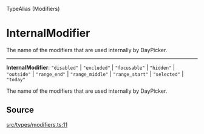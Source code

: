 <SectionTitle>TypeAlias (Modifiers)</SectionTitle>

# InternalModifier

<Description>
The name of the modifiers that are used internally by DayPicker.
</Description>

---

<a id="undefined" name="undefined"></a>

<SignatureMemberIdentifier>**InternalModifier**: `"disabled"` \| `"excluded"` \| `"focusable"` \| `"hidden"` \| `"outside"` \| `"range_end"` \| `"range_middle"` \| `"range_start"` \| `"selected"` \| `"today"`</SignatureMemberIdentifier>

The name of the modifiers that are used internally by DayPicker.

## Source

[src/types/modifiers.ts:11](https://github.com/gpbl/react-day-picker/blob/next/src/types/modifiers.ts#L11)
